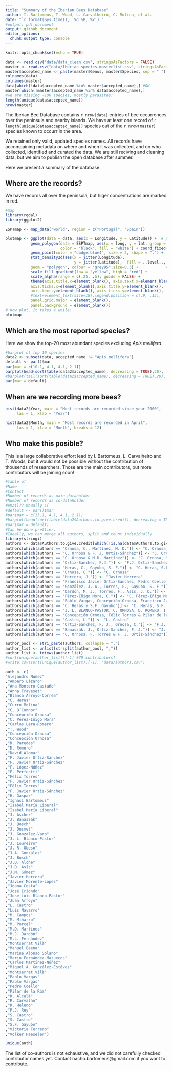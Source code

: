 ```yaml
---
title: "Summary of the Iberian Bees Database"
author: I. Bartomeus, T. Wood, L. Carvalheiro, C. Molina, et al. - 
date: "`r format(Sys.time(), '%d %B, %Y')`"
#output: pdf_document
output: github_document
editor_options: 
  chunk_output_type: console
---
```


```r
knitr::opts_chunk$set(echo = TRUE)
```

```r
data <- read.csv("data/data_clean.csv", stringsAsFactors = FALSE)
master <- read.csv("data/Iberian_species_masterlist.csv", stringsAsFactors = FALSE)
master$accepted_name <- paste(master$Genus, master$Species, sep = " ")
colnames(data)
colnames(master)
data[which(!data$accepted_name %in% master$accepted_name),] #OK
master[which(!master$accepted_name %in% data$accepted_name),] 
#we are missing ~100 species, mostly parasites!
length(unique(data$accepted_name))
nrow(master)
```

The Iberian Bee Database contains `r nrow(data)` entries of bee occurrences over the peninsula and nearby islands. We have at least one record of `r length(unique(data$accepted_name))` species out of the `r nrow(master)` species known to occurr in the area. 

We retained only valid, updated species names. All records have accompaining metadata on where and when it was collected, and on who collected, identified and curated the data. We are still reciving and cleaning data, but we aim to publish the open database after summer.

Here we present a summary of the database:

## Where are the records? 

We have records all over the peninsula, but higer concentrations are marked in red.  

```r
#map
library(rgdal)
library(ggplot2)

ESPTmap <- map_data("world", region = c("Portugal", "Spain"))

plotmap <- ggplot(data = data, aes(x = Longitude, y = Latitude)) +  # plot the data
           geom_polygon(data = ESPTmap, aes(x = long, y = lat, group = group),            # plot Spain
                        color = "black", fill = "white") + coord_fixed() +    # coord_fixed() ensures that one unit on the x-axis is the same length as one unit on the y-axis
           geom_point(color = "dodgerblue4", size = 2, shape = ".") +                   # graphical parameters for points
           stat_density2d(aes(x = jitter(Longitude),                           # create the density layer based on where the points are
                              y = jitter(Latitude),  fill = ..level.., alpha = ..level..),   # colour and transparency depend on density
           geom = "polygon", colour = "grey95",size=0.3) +            # graphical parameters for the density layer
           scale_fill_gradient(low = "yellow", high = "red") +                 # set colour palette for density layer
           scale_alpha(range = c(.25, .5), guide = FALSE) +                    # set transparency for the density layer 
           theme(axis.title.x=element_blank(), axis.text.x=element_blank(),  # don't display x and y axes labels, titles and tickmarks 
           axis.ticks.x=element_blank(),axis.title.y=element_blank(),   
           axis.text.y=element_blank(), axis.ticks.y=element_blank(),
           #text=element_text(size=18),legend.position = c(.9, .15),       # size of text and position of the legend
           panel.grid.major = element_blank(),                            # eliminates grid lines from background
           panel.background = element_blank())                            # set white background
# now plot, it takes a while!
plotmap
```

## Which are the most reported species?   

Here we show the top-20 most abundant species excluding _Apis mellifera_.  

```r
#barplot of top 10 species
data2 <- subset(data, accepted_name != "Apis mellifera")
default <- par()$mar
par(mar = c(10.1, 4.1, 4.1, 2.1))
barplot(head(sort(table(data2$accepted_name), decreasing = TRUE),20), las = 2, cex.names = 0.7)
#barplot(tail(sort(table(data2$accepted_name), decreasing = TRUE),20), las = 2, cex.names = 0.7)
par(mar = default)
```

## When are we recording more bees?  

```r
hist(data2$Year, main = "Most records are recorded since year 2000", 
     las = 1, xlab = "Year")
```


```r
hist(data2$Month, main = "Most records are recorded in April",
     las = 1, xlab = "Month", breaks = 12)
```

## Who make this posible?

This is a large collaborative effort lead by I. Bartomeus, L. Carvalheiro and T. Woods, but it would not be possible without the contribution of thousends of researchers. Those are the main contributors, but more contributors will be joining soon!

```r
#table of
#Name	
#Contact	
#Number of records as main dataholder	
#Number of records as co-dataholder
#email?? Maually :(
#default <- par()$mar
#par(mar = c(13.1, 4.1, 4.1, 2.1))
#barplot(head(sort(table(data2$Authors.to.give.credit), decreasing = TRUE),20), las = 2, cex.names = 0.7)
#par(mar = default)
#Can be done prettier.
#Ideally, we can merge all authors, split and count individually.
library(stringi)
authors <- data$Authors.to.give.credit[which(!is.na(data$Authors.to.give.credit))]
authors[which(authors == "Ornosa, C., Martínez, M. D.")] <- "C. Ornosa, M.D. Martínez"
authors[which(authors == "C. Ornosa & F. J. Ortiz-Sánchez")] <- "C. Ornosa, F. J. Ortiz-Sánchez"
authors[which(authors == "C. Ornosa & M.D. Martínez")] <- "C. Ornosa, M.D. Martínez"
authors[which(authors == "Ortiz-Sanchez, F.J.")] <- "F.J. Ortiz-Sanchez"
authors[which(authors == "Heras, C., Gayubo, S. F.")] <- "C. Heras, S.F. Gayubo"
authors[which(authors == "Ornosa, C.")] <- "C. Ornosa"
authors[which(authors == "Herrera, J.")] <- "Javier Herrera"
authors[which(authors == "Francisco Javier Ortiz-Sánchez, Pedro Coello & Manuel Baena")] <- "Francisco Javier Ortiz-Sánchez, Pedro Coello, Manuel Baena"
authors[which(authors == "González, J. A., Torres, F., Gayubo, S. F.")] <- "J.A. González, , F. Torres, S.F. Gayubo"
authors[which(authors == "Dardón, M. J., Torres, F., Asís, J. D.")] <- "M.J. Dardón, F. Torres, J.D. Asís"
authors[which(authors == "Pérez-Iñigo Mora, C.")] <- "C. Pérez-Iñigo Mora"
authors[which(authors == "Pablo Vargas, Concepción Ornosa, Francisco Javier Ortiz-Sánchez & Juan Arroyo")] <- "Pablo Vargas, Concepción Ornosa, Francisco Javier Ortiz-Sánchez, Juan Arroyo"
authors[which(authors == "C. Heras y S.F. Gayubo")] <- "C. Heras, S.F. Gayubo"
authors[which(authors == "J. L. BLANCO-PASTOR, C. ORNOSA, D. ROMERO, I. M. LIBERAL, J. M. GÓMEZ & P. VARGAS")] <- "J. L. Blanco-Pastor, C. Ornosa, D. Romero, I.M. Liberal, J.M. Gómez, P. Vargas"
authors[which(authors == "Concepción Ornosa, Félix Torres & Pilar de la Rúa")] <- "Concepción Ornosa, Félix Torres, Pilar de la Rúa"
authors[which(authors == "Castro, L.")] <- "L. Castro"
authors[which(authors == "Ortiz-Sanchez, F. J., Ornosa, C.")] <- "F.J. Ortiz-Sanchez, C. Ornosa"
authors[which(authors == "Banaszak, J., Ortiz-Sanchez, F. J.")] <- "J. Banaszak, F.J. Ortiz-Sanchez"
authors[which(authors == "C. Ornosa, F. Torres & F. J. Ortiz-Sánchez")] <- "C. Ornosa, F. Torres, F. J. Ortiz-Sánchez"

author_pool <- stri_paste(authors, collapse = ",")
author_list <- unlist(strsplit(author_pool, ","))
author_list <- trimws(author_list)
#sort(unique(author_list))[-1] #79 contributors!
#write.csv(sort(unique(author_list))[-1], "data/authors.csv")

auth <- c(
"Alejandro Núñez"
,"Amparo Lázaro"
,"Ana Montero-Castaño"
,"Anna Traveset"
,"Blanca Arroyo-Correa"
,"C. Heras"
,"Curro Molina"
,"C. O’Connor"
,"Concepción Ornosa"
,"C. Pérez-Iñigo Mora"
,"Carlos Lara-Romero"
,"T. Wood"
,"Concepción Ornosa"
,"Concepción Ornosa"
,"D. Paredes"
,"D. Romero"
,"David Alomar"
,"F. Javier Ortiz-Sánchez"
,"F. Javier Ortiz-Sánchez"
,"F. López-Núñez"
,"F. Perfectti"
,"Félix Torres"
,"F. Javier Ortiz-Sánchez"
,"Félix Torres"
,"F. Javier Ortiz-Sánchez"
,"H. Gaspar"
,"Ignasi Bartomeus"
,"Isabel María Liberal"
,"Isabel María Liberal"
,"J. Ascher"
,"J. Banaszak"
,"J. Bosch"
,"J. Dusmet"
,"J. Gonzalez-Varo"
,"J. L. Blanco-Pastor"
,"J. Loureiro"
,"J. R. Obeso"
,"J.A. González"
,"J. Bosch"
,"J.D. Alche"
,"J.D. Asís"
,"J.M. Gómez"
,"Javier Herrera"
,"Javier Morente-López"
,"Joana Costa"
,"José Iriondo"
,"Jose Luis Blanco-Pastor"
,"Juan Arroyo"
,"L. Castro"
,"Luis Navarro"
,"M. Campos"
,"M. Miñarro"
,"M. Porcel"
,"M.D. Martínez"
,"M.J. Dardón"
,"M.L. Fernández"
,"Montserrat Vilà"
,"Manuel Baena"
,"Marina Alonso Solano"
,"Mario Fernández-Mazuecos"
,"Carlos Martínez-Núñez"
,"Miguel A. González-Estévez"
,"Montserrat Vilà"
,"Pablo Vargas"
,"Pablo Vargas"
,"Pedro Coello"
,"Pilar de la Rúa"
,"R. Alcalá"
,"R. Carvalho"
,"R. Heleno"
,"P.J. Rey"
,"S. Castro"
,"S. Castro"
,"S.F. Gayubo"
,"Victoria Ferrero"
,"Volker Haeseler")

unique(auth)
```

The list of co-authors is not exhaustive, and we did not carefully checked contributor names yet. Contact nacho.bartomeus@gmail.com if you want to contribute.


